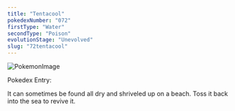 ```yaml
---
title: "Tentacool"
pokedexNumber: "072"
firstType: "Water"
secondType: "Poison"
evolutionStage: "Unevolved"
slug: "72tentacool"
---
```


![PokemonImage](https://archives.bulbagarden.net/media/upload/thumb/6/6e/0072Tentacool.png/140px-0072Tentacool.png)

Pokedex Entry:

It can sometimes be found all dry and shriveled up on a beach. Toss it back into the sea to revive it.
